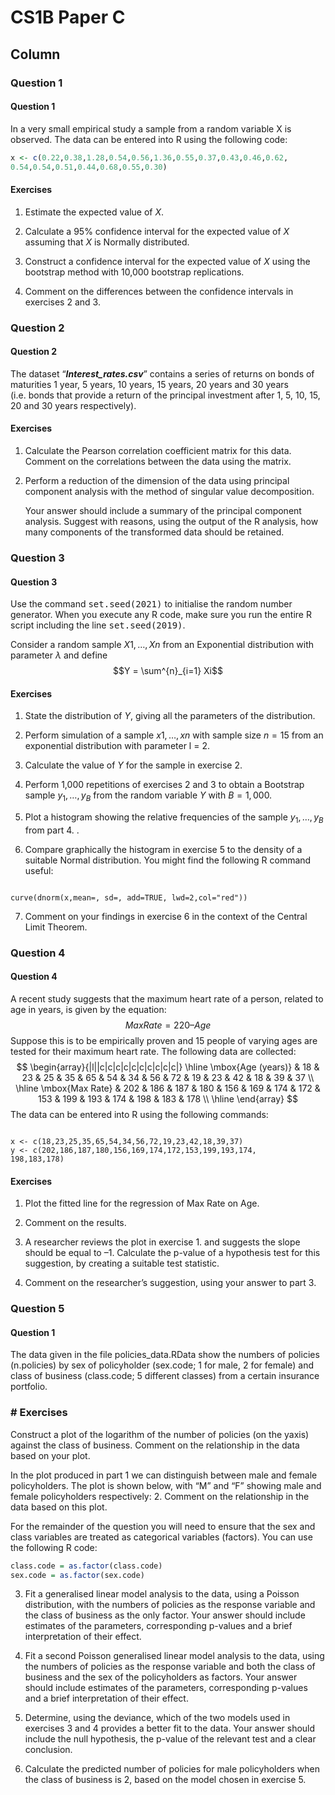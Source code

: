 CS1B Paper C {data-navmenu="R for Actuarial Statistics"}
==============================================================

Column {.tabset}
--------------------------------

### Question 1

<h4>Question  1</h4>

In a very small empirical study a sample from a random variable X is observed. The 
data can be entered into R using the following code:

```r
x <- c(0.22,0.38,1.28,0.54,0.56,1.36,0.55,0.37,0.43,0.46,0.62,
0.54,0.54,0.51,0.44,0.68,0.55,0.30)
```

#### Exercises 

1. Estimate the expected value of $X$. 

2. Calculate a 95% confidence interval for the expected value of $X$ assuming that $X$ is Normally distributed. 

3. Construct a confidence interval for the expected value of $X$ using the bootstrap 
method with 10,000 bootstrap replications.

4. Comment on the differences between the confidence intervals in exercises 2  and 3.  

### Question 2

<h4>Question 2</h4>

The dataset “***Interest_rates.csv***” contains a series of returns on bonds of maturities 1 year, 5 years, 10 years, 15 years, 20 years and 30 years (i.e. bonds that provide a 
return of the principal investment after 1, 5, 10, 15, 20 and 30 years respectively).


#### Exercises

1.  Calculate the Pearson correlation coefficient matrix for this data. Comment on the correlations between the data using the matrix.

2.  Perform a reduction of the dimension of the data using principal component analysis with the method of singular value decomposition. 
<p>
Your answer should include a summary of the principal component analysis. Suggest with reasons, using the output of the R analysis, how many components of the transformed data should be retained.

### Question 3

<h4>Question 3</h4>

Use the command <tt>set.seed(2021)</tt> to initialise the random number generator. 
When you execute any R code, make sure you run the entire R script including the 
line <tt>set.seed(2019)</tt>.

Consider a random sample $X1, \ldots, Xn$ from an Exponential distribution with parameter
$\lambda$ and define $$Y = \sum^{n}_{i=1} Xi$$

#### Exercises

1.  State the distribution of $Y$, giving all the parameters of the distribution. 
2.  Perform simulation of a sample $x1, \ldots, xn$ with sample size $n = 15$ from an 
exponential distribution with parameter l = 2. 
3.  Calculate the value of $Y$ for the sample in exercise 2.
4.  Perform 1,000 repetitions of exercises 2 and 3 to obtain a Bootstrap sample 
$y_1,\ldots, y_B$ from the random variable $Y$ with $B = 1,000$. 
5.  Plot a histogram showing the relative frequencies of the sample $y_1,\ldots, y_B$ from 
part 4. . 

6.  Compare graphically the histogram in exercise 5 to the density of a 
suitable Normal distribution. You might find the following R command 
useful: 


<pre><code>
curve(dnorm(x,mean=, sd=, add=TRUE, lwd=2,col="red"))
</code></pre>

7. Comment on your findings in exercise 6 in the context of the Central 
Limit Theorem.

### Question 4

<h4>Question  4</h4>
A recent study suggests that the maximum heart rate of a person, related to age in 
years, is given by the equation:
$$Max Rate = 220 – Age$$
Suppose this is to be empirically proven and 15 people of varying ages are tested for 
their maximum heart rate. The following data are collected:
$$
\begin{array}{|l||c|c|c|c|c|c|c|c|c|c|} \hline
\mbox{Age (years)} & 18 & 23 & 25 & 35 & 65 & 54 & 34 & 56 & 72 & 19 & 23 & 42 & 18 & 39 & 37 \\ \hline
\mbox{Max Rate} & 202  &  186  &  187  &  180  &  156  &  169  &  174  &  172  &  153  &  199  &  193  &  174  &  198  &  183  &  178 \\ \hline
\end{array}
$$
The data can be entered into R using the following commands:

<pre><code>
x <- c(18,23,25,35,65,54,34,56,72,19,23,42,18,39,37)
y <- c(202,186,187,180,156,169,174,172,153,199,193,174,
198,183,178)
</code></pre>

#### Exercises 

1.  Plot the fitted line for the regression of Max Rate on Age. 

2.  Comment on the results. 

3. A researcher reviews the plot in exercise  1.  and suggests the slope should be equal to –1.
Calculate the p-value of a hypothesis test for this suggestion, by creating a 
suitable test statistic. 

4. Comment on the researcher’s suggestion, using your answer to part 3. 

### Question 5

<h4>Question  1</h4>

The data given in the file policies_data.RData show the numbers of policies 
(n.policies) by sex of policyholder (sex.code; 1 for male, 2 for female) 
and class of business (class.code; 5 different classes) from a certain insurance 
portfolio. 


### # Exercises 
Construct a plot of the logarithm of the number of policies (on the yaxis) against the class of business. Comment on the relationship in the data based on your plot.
<p>
In the plot produced in part 1 we can distinguish between male and female policyholders. 
The plot is shown below, with “M” and “F” showing male and female policyholders respectively: 
2.  Comment on the relationship in the data based on this plot. 
<p>
For the remainder of the question you will need to ensure that the sex and class variables are treated as categorical variables (factors). 
You can use the following R code:
```r
class.code = as.factor(class.code)
sex.code = as.factor(sex.code)
```
3.  Fit a generalised linear model analysis to the data, using a Poisson distribution, with the numbers of policies as the response variable and the class of business 
as the only factor. Your answer should include estimates of the parameters, corresponding p-values and a brief interpretation of their effect. 
<p>
4.  Fit a second Poisson generalised linear model analysis to the data, using the numbers of policies as the response variable and both the class of business and 
the sex of the policyholders as factors. Your answer should include estimates of the parameters, corresponding p-values and a brief interpretation of their 
effect. 
5.  Determine, using the deviance, which of the two models used in exercises 3 and 4 provides a better fit to the data. 
Your answer should include the null hypothesis, the p-value of the relevant test and a clear conclusion. 

6.  Calculate the predicted number of policies for male policyholders when the class of business is 2, based on the model chosen in exercise 5. 
<p>